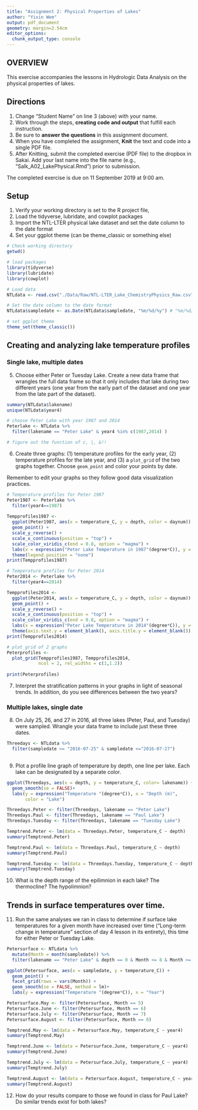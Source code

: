 ```yaml
---
title: "Assignment 2: Physical Properties of Lakes"
author: "Yixin Wem"
output: pdf_document
geometry: margin=2.54cm
editor_options: 
  chunk_output_type: console
---
```


## OVERVIEW

This exercise accompanies the lessons in Hydrologic Data Analysis on the physical properties of lakes. 

## Directions
1. Change "Student Name" on line 3 (above) with your name.
3. Work through the steps, **creating code and output** that fulfill each instruction.
4. Be sure to **answer the questions** in this assignment document.
6. When you have completed the assignment, **Knit** the text and code into a single PDF file.
8. After Knitting, submit the completed exercise (PDF file) to the dropbox in Sakai. Add your last name into the file name (e.g., "Salk_A02_LakePhysical.Rmd") prior to submission.

The completed exercise is due on 11 September 2019 at 9:00 am.

## Setup

1. Verify your working directory is set to the R project file, 
2. Load the tidyverse, lubridate, and cowplot packages
3. Import the NTL-LTER physical lake dataset and set the date column to the date format
4. Set your ggplot theme (can be theme_classic or something else)

```r
# Check working directory
getwd()

# load packages
library(tidyverse)
library(lubridate)
library(cowplot)

# Load data
NTLdata <- read.csv("./Data/Raw/NTL-LTER_Lake_ChemistryPhysics_Raw.csv")

# Set the date column to the date format
NTLdata$sampledate <- as.Date(NTLdata$sampledate, "%m/%d/%y") # "%m/%d/%y" dates format

# set ggplot theme
theme_set(theme_classic())
```

## Creating and analyzing lake temperature profiles

### Single lake, multiple dates

5. Choose either Peter or Tuesday Lake. Create a new data frame that wrangles the full data frame so that it only includes that lake during two different years (one year from the early part of the dataset and one year from the late part of the dataset).

```r
summary(NTLdata$lakename)
unique(NTLdata$year4)

# choose Peter Lake with year 1987 and 2014
Peterlake <- NTLdata %>%
  filter(lakename == "Peter Lake" & year4 %in% c(1987,2014) ) 

# figure out the function of c, |, &!!
```

6. Create three graphs: (1) temperature profiles for the early year, (2) temperature profiles for the late year, and (3) a `plot_grid` of the two graphs together. Choose `geom_point` and color your points by date. 

Remember to edit your graphs so they follow good data visualization practices.

```r
# Temperature profiles for Peter 1987
Peter1987 <- Peterlake %>%
  filter(year4==1987)
  
Tempprofiles1987 <- 
  ggplot(Peter1987, aes(x = temperature_C, y = depth, color = daynum)) +
  geom_point() +
  scale_y_reverse() +
  scale_x_continuous(position = "top") +
  scale_color_viridis_c(end = 0.8, option = "magma") +
  labs(x = expression("Peter Lake Temperature in 1987"(degree*C)), y = "Depth (m)",color = "Julian Day") +
  theme(legend.position = "none")
print(Tempprofiles1987)

# Temperature profiles for Peter 2014
Peter2014 <- Peterlake %>%
  filter(year4==2014)

Tempprofiles2014 <- 
  ggplot(Peter2014, aes(x = temperature_C, y = depth, color = daynum)) +
  geom_point() +
  scale_y_reverse() +
  scale_x_continuous(position = "top") +
  scale_color_viridis_c(end = 0.8, option = "magma") +
  labs(x = expression("Peter Lake Temperature in 2014"(degree*C)), y = "Depth (m)",color = "Julian Day") +
  theme(axis.text.y = element_blank(), axis.title.y = element_blank())
print(Tempprofiles2014)

# plot_grid of 2 graphs
Peterprofiles <- 
  plot_grid(Tempprofiles1987, Tempprofiles2014,
            ncol = 2, rel_widths = c(1,1.2))
 
print(Peterprofiles)
```

7. Interpret the stratification patterns in your graphs in light of seasonal trends. In addition, do you see differences between the two years?

> 

### Multiple lakes, single date 

8. On July 25, 26, and 27 in 2016, all three lakes (Peter, Paul, and Tuesday) were sampled. Wrangle your data frame to include just these three dates.

```r
Threedays <- NTLdata %>%
  filter(sampledate >= "2016-07-25" & sampledate <="2016-07-27")
  
```

9. Plot a profile line graph of temperature by depth, one line per lake. Each lake can be designated by a separate color.

```r
ggplot(Threedays, aes(x = depth, y = temperature_C, color= lakename)) +
  geom_smooth(se = FALSE)+
  labs(y = expression("Temperature "(degree*C)), x = "Depth (m)", 
       color = "Lake")

Threedays.Peter <- filter(Threedays, lakename == "Peter Lake")
Threedays.Paul <- filter(Threedays, lakename == "Paul Lake")
Threedays.Tuesday <- filter(Threedays, lakename == "Tuesday Lake")

Temptrend.Peter <- lm(data = Threedays.Peter, temperature_C ~ depth)
summary(Temptrend.Peter)

Temptrend.Paul <- lm(data = Threedays.Paul, temperature_C ~ depth)
summary(Temptrend.Paul)

Temptrend.Tuesday <- lm(data = Threedays.Tuesday, temperature_C ~ depth)
summary(Temptrend.Tuesday)

```

10. What is the depth range of the epilimnion in each lake? The thermocline? The hypolimnion?

>

## Trends in surface temperatures over time. 
11. Run the same analyses we ran in class to determine if surface lake temperatures for a given month have increased over time ("Long-term change in temperature" section of day 4 lesson in its entirety), this time for either Peter or Tuesday Lake. 

```r
Petersurface <- NTLdata %>%
  mutate(Month = month(sampledate)) %>%
  filter(lakename == "Peter Lake" & depth == 0 & Month <= 8 & Month >= 5)

ggplot(Petersurface, aes(x = sampledate, y = temperature_C)) +
  geom_point() +
  facet_grid(rows = vars(Month)) +
  geom_smooth(se = FALSE, method = lm)+
  labs(y = expression("Temperature "(degree*C)), x = "Year")

Petersurface.May <- filter(Petersurface, Month == 5)
Petersurface.June <- filter(Petersurface, Month == 6)
Petersurface.July <- filter(Petersurface, Month == 7)
Petersurface.August <- filter(Petersurface, Month == 8)

Temptrend.May <- lm(data = Petersurface.May, temperature_C ~ year4)
summary(Temptrend.May)

Temptrend.June <- lm(data = Petersurface.June, temperature_C ~ year4)
summary(Temptrend.June)

Temptrend.July <- lm(data = Petersurface.July, temperature_C ~ year4)
summary(Temptrend.July)

Temptrend.August <- lm(data = Petersurface.August, temperature_C ~ year4)
summary(Temptrend.August)
```

12. How do your results compare to those we found in class for Paul Lake? Do similar trends exist for both lakes?

> 
